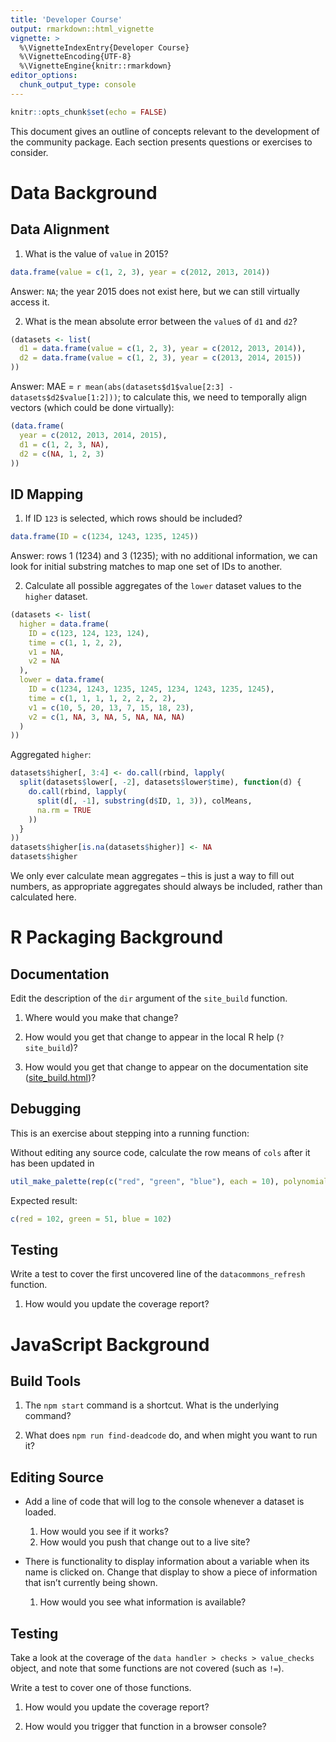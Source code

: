 ```yaml
---
title: 'Developer Course'
output: rmarkdown::html_vignette
vignette: >
  %\VignetteIndexEntry{Developer Course}
  %\VignetteEncoding{UTF-8}
  %\VignetteEngine{knitr::rmarkdown}
editor_options:
  chunk_output_type: console
---
```


```r
knitr::opts_chunk$set(echo = FALSE)
```

This document gives an outline of concepts relevant to the development of the community package.
Each section presents questions or exercises to consider.

# Data Background

## Data Alignment

1. What is the value of `value` in 2015?

```r
data.frame(value = c(1, 2, 3), year = c(2012, 2013, 2014))
```

Answer: `NA`; the year 2015 does not exist here, but we can still virtually access it.

2. What is the mean absolute error between the `value`s of `d1` and `d2`?

```r
(datasets <- list(
  d1 = data.frame(value = c(1, 2, 3), year = c(2012, 2013, 2014)),
  d2 = data.frame(value = c(1, 2, 3), year = c(2013, 2014, 2015))
))
```

Answer: MAE = `r mean(abs(datasets$d1$value[2:3] - datasets$d2$value[1:2]))`; to calculate this, we need to temporally align vectors (which could be done virtually):

```r
(data.frame(
  year = c(2012, 2013, 2014, 2015),
  d1 = c(1, 2, 3, NA),
  d2 = c(NA, 1, 2, 3)
))
```

## ID Mapping

1. If ID `123` is selected, which rows should be included?

```r
data.frame(ID = c(1234, 1243, 1235, 1245))
```

Answer: rows 1 (1234) and 3 (1235); with no additional information, we can look for initial substring matches to map one set of IDs to another.

2. Calculate all possible aggregates of the `lower` dataset values to the `higher` dataset.

```r
(datasets <- list(
  higher = data.frame(
    ID = c(123, 124, 123, 124),
    time = c(1, 1, 2, 2),
    v1 = NA,
    v2 = NA
  ),
  lower = data.frame(
    ID = c(1234, 1243, 1235, 1245, 1234, 1243, 1235, 1245),
    time = c(1, 1, 1, 1, 2, 2, 2, 2),
    v1 = c(10, 5, 20, 13, 7, 15, 18, 23),
    v2 = c(1, NA, 3, NA, 5, NA, NA, NA)
  )
))
```

Aggregated `higher`:

```r
datasets$higher[, 3:4] <- do.call(rbind, lapply(
  split(datasets$lower[, -2], datasets$lower$time), function(d) {
    do.call(rbind, lapply(
      split(d[, -1], substring(d$ID, 1, 3)), colMeans,
      na.rm = TRUE
    ))
  }
))
datasets$higher[is.na(datasets$higher)] <- NA
datasets$higher
```

We only ever calculate mean aggregates -- this is just a way to fill out numbers, as appropriate
aggregates should always be included, rather than calculated here.

# R Packaging Background

## Documentation

Edit the description of the `dir` argument of the `site_build` function.

1. Where would you make that change?

2. How would you get that change to appear in the local R help (`?site_build`)?

3. How would you get that change to appear on the documentation site ([site_build.html](https://miserman.github.io/community/reference/site_build.html))?

## Debugging

This is an exercise about stepping into a running function:

Without editing any source code, calculate the row means of `cols` after it has been updated in

```r
util_make_palette(rep(c("red", "green", "blue"), each = 10), polynomial = TRUE)
```

Expected result:

```r
c(red = 102, green = 51, blue = 102)
```

## Testing

Write a test to cover the first uncovered line of the `datacommons_refresh` function.

1. How would you update the coverage report?

# JavaScript Background

## Build Tools

1. The `npm start` command is a shortcut. What is the underlying command?

2. What does `npm run find-deadcode` do, and when might you want to run it?

## Editing Source

- Add a line of code that will log to the console whenever a dataset is loaded.

  1. How would you see if it works?
  2. How would you push that change out to a live site?

- There is functionality to display information about a variable when its name is clicked on.
  Change that display to show a piece of information that isn't currently being shown.
  1. How would you see what information is available?

## Testing

Take a look at the coverage of the `data handler > checks > value_checks` object,
and note that some functions are not covered (such as `!=`).

Write a test to cover one of those functions.

1. How would you update the coverage report?

2. How would you trigger that function in a browser console?
